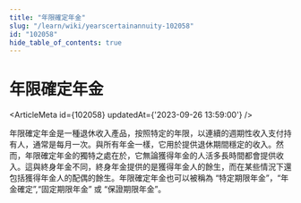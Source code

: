 ```yaml
---
title: "年限確定年金"
slug: "/learn/wiki/yearscertainannuity-102058"
id: "102058"
hide_table_of_contents: true
---
```



# 年限確定年金

<ArticleMeta id={102058} updatedAt={'2023-09-26 13:59:00'} />
<div className='border-solid border-b border-t-0 my-4 border-[var(--ifm-color-gray-300)]' />

年限確定年金是一種退休收入產品，按照特定的年限，以連續的週期性收入支付持有人，通常是每月一次。與所有年金一樣，它用於提供退休期間穩定的收入。然而，年限確定年金的獨特之處在於，它無論獲得年金的人活多長時間都會提供收入。這與終身年金不同，終身年金提供的是獲得年金人的餘生，而在某些情況下還包括獲得年金人的配偶的餘生。年限確定年金也可以被稱為 “特定期限年金”，“年金確定”,“固定期限年金” 或 “保證期限年金”。

